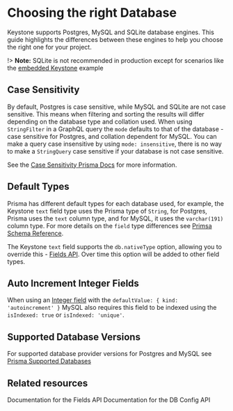 
# Choosing the right Database

Keystone supports Postgres, MySQL and SQLite database engines. This guide highlights the differences between these engines to help you choose the right one for your project.

!> **Note:** SQLite is not recommended in production except for scenarios like the [embedded Keystone](../walkthroughs/embedded-mode-with-sqlite-nextjs) example

## Case Sensitivity

By default, Postgres is case sensitive, while MySQL and SQLite are not case sensitive. This means when filtering and sorting the results will differ depending on the database type and collation used.
When using `StringFilter` in a GraphQL query the `mode` defaults to that of the database - case sensitive for Postgres, and collation dependent for MySQL. You can make a query case insensitive by using `mode: insensitive`, there is no way to make a `StringQuery` case sensitive if your database is not case sensitive.

See the [Case Sensitivity Prisma Docs](https://www.prisma.io/docs/concepts/components/prisma-client/case-sensitivity) for more information.

## Default Types

Prisma has different default types for each database used, for example, the Keystone `text` field type uses the Prisma type of `String`,
for Postgres, Prisma uses the `text` column type, and for MySQL, it uses the `varchar(191)` column type. For more details on the `field` type differences
see [Primsa Schema Reference](https://www.prisma.io/docs/reference/api-reference/prisma-schema-reference#model-field-scalar-types).

The Keystone `text` field supports the `db.nativeType` option, allowing you to override this - [Fields API](../apis/fields). Over time this option will be added to other field types.

## Auto Increment Integer Fields

When using an [Integer field](../apis/fields#integer) with the `defaultValue: { kind: 'autoincrement' }` MySQL also requires this field to be indexed using the `isIndexed: true` or `isIndexed: 'unique'`.

## Supported Database Versions

For supported database provider versions for Postgres and MySQL see [Prisma Supported Databases](https://www.prisma.io/docs/reference/database-reference/supported-databases)

## Related resources

<RelatedContent>
  <Well
    heading="Fields API"
    href="../apis/fields"
    >
    Documentation for the Fields API
  </Well>
  <Well
    heading="DB Config API"
    href="../apis/config#db"
    >
    Documentation for the DB Config API 
  </Well>
</RelatedContent>

